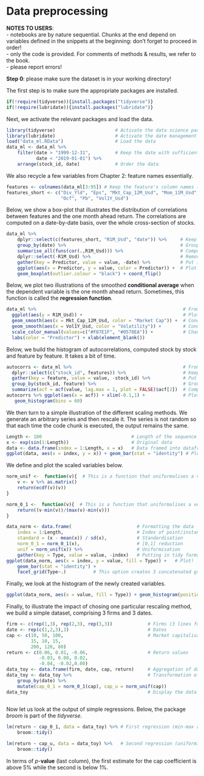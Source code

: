 # Data preprocessing

**NOTES TO USERS**:   
- notebooks are by nature sequential. Chunks at the end depend on variables defined in the snippets at the beginning: don't forget to proceed in order!   
- only the code is provided. For comments of methods & results, we refer to the book.   
- please report errors!   

**Step 0**: please make sure the dataset is in your working directory!


The first step is to make sure the appropriate packages are installed.


```r
if(!require(tidyverse)){install.packages("tidyverse")}
if(!require(lubridate)){install.packages("lubridate")}
```


Next, we activate the relevant packages and load the data. 


```r
library(tidyverse)                      # Activate the data science package
library(lubridate)                      # Activate the date management package
load("data_ml.RData")                   # Load the data
data_ml <- data_ml %>% 
    filter(date > "1999-12-31",         # Keep the date with sufficient data points
           date < "2019-01-01") %>%
    arrange(stock_id, date)             # Order the data
```


We also recycle a few variables from Chapter 2: feature names essentially.


```r
features <- colnames(data_ml[3:95]) # Keep the feature's column names (hard-coded, beware!)
features_short <- c("Div_Yld", "Eps", "Mkt_Cap_12M_Usd", "Mom_11M_Usd", 
                    "Ocf", "Pb", "Vol1Y_Usd")
```


Below, we show a box-plot that illustrates the distribution of correlations between features and the one month ahead return. The correlations are computed on a date-by-date basis, over the whole cross-section of stocks. 


```r
data_ml %>% 
    dplyr::select(c(features_short, "R1M_Usd", "date")) %>%     # Keep few features, label & date
    group_by(date) %>%                                          # Group: dates!
    summarise_all(funs(cor(.,R1M_Usd))) %>%                     # Compute correlations
    dplyr::select(-R1M_Usd) %>%                                 # Remove label
    gather(key = Predictor, value = value, -date) %>%           # Put in tidy format
    ggplot(aes(x = Predictor, y = value, color = Predictor)) +  # Plot
    geom_boxplot(outlier.colour = "black") + coord_flip() 
```


Below, we plot two illustrations of the smoothed **conditional average** when the dependent variable is the one month ahead return. Sometimes, this function is called the **regression function**.


```r
data_ml %>%                                                      # From dataset:
  ggplot(aes(y = R1M_Usd)) +                                     # Plot
  geom_smooth(aes(x = Mkt_Cap_12M_Usd, color = "Market Cap")) +  # Cond. Exp. Mkt_cap
  geom_smooth(aes(x = Vol1Y_Usd, color = "Volatility")) +        # Cond. Exp. Vol
  scale_color_manual(values=c("#F87E1F", "#0570EA")) +           # Change color
  labs(color = "Predictor") + xlab(element_blank())
```


Below, we build the histogram of autocorrelations, computed stock by stock and feature by feature. It takes a bit of time.


```r
autocorrs <- data_ml %>%                                         # From dataset:
  dplyr::select(c("stock_id", features)) %>%                     # Keep ids & features
  gather(key = feature, value = value, -stock_id) %>%            # Put in tidy format
  group_by(stock_id, feature) %>%                                # Group
  summarize(acf = acf(value, lag.max = 1, plot = FALSE)$acf[2])  # Compute ACF
autocorrs %>% ggplot(aes(x = acf)) + xlim(-0.1,1) +              # Plot
   geom_histogram(bins = 60)  
```


We then turn to a simple illustration of the different scaling methods. We generate an arbitrary series and then rescale it. The series is not random so that each time the code chunk is executed, the output remains the same.


```r
Length <- 100                                 # Length of the sequence
x <- exp(sin(1:Length))                       # Original data
data <- data.frame(index = 1:Length, x = x)   # Data framed into dataframe
ggplot(data, aes(x = index, y = x)) + geom_bar(stat = "identity") # Plot
```

We define and plot the scaled variables below.

```r
norm_unif <-  function(v){  # This is a function that uniformalises a vector.
    v <- v %>% as.matrix()
    return(ecdf(v)(v))
}

norm_0_1 <-  function(v){  # This is a function that uniformalises a vector.
    return((v-min(v))/(max(v)-min(v)))
}

data_norm <- data.frame(                        # Formatting the data
    index = 1:Length,                           # Index of point/instance
    standard = (x - mean(x)) / sd(x),           # Standardisation
    norm_0_1 = norm_0_1(x),                     # [0,1] reduction
    unif = norm_unif(x)) %>%                    # Uniformisation
    gather(key = Type, value = value, -index)   # Putting in tidy format
ggplot(data_norm, aes(x = index, y = value, fill = Type)) +   # Plot!
    geom_bar(stat = "identity") +
    facet_grid(Type~.)          # This option creates 3 concatenated graphs to ease comparison
```

Finally, we look at the histogram of the newly created variables.

```r
ggplot(data_norm, aes(x = value, fill = Type)) + geom_histogram(position = "dodge")
```



Finally, to illustrate the impact of chosing one particular rescaling method, we build a simple dataset, comprising 3 firms and 3 dates. 

```r
firm <- c(rep(1,3), rep(2,3), rep(3,3))             # Firms (3 lines for each)
date <- rep(c(1,2,3),3)                             # Dates
cap <- c(10, 50, 100,                               # Market capitalisation
         15, 10, 15, 
         200, 120, 80)
return <- c(0.06, 0.01, -0.06,                      # Return values
            -0.03, 0.00, 0.02,
            -0.04, -0.02,0.00)
data_toy <- data.frame(firm, date, cap, return)     # Aggregation of data
data_toy <- data_toy %>%                            # Transformation of data
    group_by(date) %>%                            
    mutate(cap_0_1 = norm_0_1(cap), cap_u = norm_unif(cap))
data_toy                                            # Display the data
               
```


Now let us look at the output of simple regressions. Below, the package *broom* is part of the *tidyverse*.


```r
lm(return ~ cap_0_1, data = data_toy) %>% # First regression (min-max rescaling)
    broom::tidy() 
```


```r
lm(return ~ cap_u, data = data_toy) %>%   # Second regression (uniformised feature)
    broom::tidy()   
```

In terms of *p*-**value** (last column), the first estimate for the cap coefficient is above 5%  while the second is below 1%.

